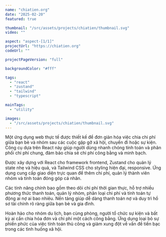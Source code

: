 ```yaml
---
name: "chiatien.org"
date: "2025-02-20"
featured: true

thumbnail: "/src/assets/projects/chiatien/thumbnail.svg"
video: ""

aspect: "aspect-[1/1]"
projectUrl: "https://chiatien.org"
codeUrl: ""

projectPageVersion: "full"

backgroundColor: "#fff"

tags:
  - "react"
  - "zustand"
  - "tailwind"
  - "typescript"

mainTags:
  - "utility"

images:
  - "/src/assets/projects/chiatien/thumbnail.svg"
---
```


Một ứng dụng web thực tế được thiết kế để đơn giản hóa việc chia chi phí giữa bạn bè và nhóm sau các cuộc gặp gỡ xã hội, chuyến đi hoặc sự kiện. Công cụ dựa trên React này giúp người dùng nhanh chóng tính toán và phân phối chi phí chung, đảm bảo chia sẻ chi phí công bằng và minh bạch.

Được xây dựng với React cho framework frontend, Zustand cho quản lý state nhẹ và hiệu quả, và Tailwind CSS cho styling hiện đại, responsive. Ứng dụng cung cấp giao diện trực quan để thêm chi phí, quản lý thành viên nhóm và tính toán đóng góp cá nhân.

Các tính năng chính bao gồm theo dõi chi phí thời gian thực, hỗ trợ nhiều phương thức thanh toán, quản lý nhóm, phân loại chi phí và tính toán tự động ai nợ ai bao nhiêu. Nền tảng giúp dễ dàng thanh toán nợ và duy trì hồ sơ tài chính rõ ràng giữa bạn bè và gia đình.

Hoàn hảo cho nhóm du lịch, bạn cùng phòng, người tổ chức sự kiện và bất kỳ ai cần chia hóa đơn và chi phí một cách công bằng. Ứng dụng loại bỏ sự phiền phức của việc tính toán thủ công và giảm xung đột về vấn đề tiền bạc trong các tình huống xã hội.
